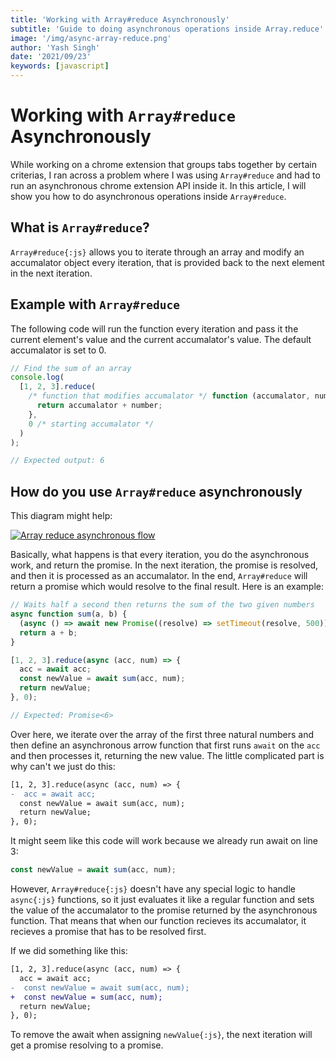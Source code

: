 ```yaml
---
title: 'Working with Array#reduce Asynchronously'
subtitle: 'Guide to doing asynchronous operations inside Array.reduce'
image: '/img/async-array-reduce.png'
author: 'Yash Singh'
date: '2021/09/23'
keywords: [javascript]
---
```


# Working with `Array#reduce` Asynchronously

While working on a chrome extension that groups tabs together by certain
criterias, I ran across a problem where I was using `Array#reduce` and had
to run an asynchronous chrome extension API inside it. In this article, I
will show you how to do asynchronous operations inside `Array#reduce`.

## What is `Array#reduce`?

`Array#reduce{:js}` allows you to iterate through an array and modify an accumalator
object every iteration, that is provided back to the next element in the next
iteration.

## Example with `Array#reduce`

The following code will run the function every iteration and pass it the current
element's value and the current accumalator's value. The default accumalator is
set to 0.

```js
// Find the sum of an array
console.log(
  [1, 2, 3].reduce(
    /* function that modifies accumalator */ function (accumalator, number) {
      return accumalator + number;
    },
    0 /* starting accumalator */
  )
);

// Expected output: 6
```

## How do you use `Array#reduce` asynchronously

This diagram might help:

[![Array reduce asynchronous flow](https://mermaid.ink/img/eyJjb2RlIjoic2VxdWVuY2VEaWFncmFtXG4gICAgcGFydGljaXBhbnQgQSBhcyBGaXJzdCBFbGVtZW50XG4gICAgcGFydGljaXBhbnQgQiBhcyBTZWNvbmQgRWxlbWVudFxuICAgIHBhcnRpY2lwYW50IEMgYXMgVGhpcmQgRWxlbWVudFxuICAgIHBhcnRpY2lwYW50IEQgYXMgRm91cnRoIEVsZW1lbnRcbiAgICBBIC0tPj4gQjogUHJvbWlzZVxuICAgIEIgLS0-PiBBOiBBd2FpdCBQcm9taXNlXG4gICAgQiAtLT4-IEM6IFByb21pc2VcbiAgICBDIC0tPj4gQjogQXdhaXQgUHJvbWlzZVxuICAgIEMgLS0-PiBEOiBQcm9taXNlXG4gICAgRCAtLT4-IEM6IEF3YWl0IFByb21pc2VcbiIsIm1lcm1haWQiOnsidGhlbWUiOiJkZWZhdWx0In0sInVwZGF0ZUVkaXRvciI6dHJ1ZSwiYXV0b1N5bmMiOnRydWUsInVwZGF0ZURpYWdyYW0iOmZhbHNlfQ)](https://mermaid.live/edit/#eyJjb2RlIjoic2VxdWVuY2VEaWFncmFtXG4gICAgcGFydGljaXBhbnQgQSBhcyBGaXJzdCBFbGVtZW50XG4gICAgcGFydGljaXBhbnQgQiBhcyBTZWNvbmQgRWxlbWVudFxuICAgIHBhcnRpY2lwYW50IEMgYXMgVGhpcmQgRWxlbWVudFxuICAgIHBhcnRpY2lwYW50IEQgYXMgRm91cnRoIEVsZW1lbnRcbiAgICBBIC0tPj4gQjogUHJvbWlzZVxuICAgIEIgLS0-PiBBOiBBd2FpdCBQcm9taXNlXG4gICAgQiAtLT4-IEM6IFByb21pc2VcbiAgICBDIC0tPj4gQjogQXdhaXQgUHJvbWlzZVxuICAgIEMgLS0-PiBEOiBQcm9taXNlXG4gICAgRCAtLT4-IEM6IEF3YWl0IFByb21pc2VcbiIsIm1lcm1haWQiOiJ7XG4gIFwidGhlbWVcIjogXCJkYXJrXCJcbn0iLCJ1cGRhdGVFZGl0b3IiOmZhbHNlLCJhdXRvU3luYyI6dHJ1ZSwidXBkYXRlRGlhZ3JhbSI6ZmFsc2V9)

Basically, what happens is that every iteration, you do the asynchronous work,
and return the promise. In the next iteration, the promise is resolved, and then
it is processed as an accumalator. In the end, `Array#reduce` will return a promise
which would resolve to the final result. Here is an example:

```js
// Waits half a second then returns the sum of the two given numbers
async function sum(a, b) {
  (async () => await new Promise((resolve) => setTimeout(resolve, 500)))();
  return a + b;
}

[1, 2, 3].reduce(async (acc, num) => {
  acc = await acc;
  const newValue = await sum(acc, num);
  return newValue;
}, 0);

// Expected: Promise<6>
```

Over here, we iterate over the array of the first three natural numbers and then
define an asynchronous arrow function that first runs `await` on the `acc` and
then processes it, returning the new value. The little complicated part is why
can't we just do this:

```diff
[1, 2, 3].reduce(async (acc, num) => {
-  acc = await acc;
  const newValue = await sum(acc, num);
  return newValue;
}, 0);
```

It might seem like this code will work because we already run await on line 3:

```js
const newValue = await sum(acc, num);
```

However, `Array#reduce{:js}` doesn't have any special logic to handle `async{:js}` functions,
so it just evaluates it like a regular function and sets the value of the accumalator
to the promise returned by the asynchronous function. That means that when our function
recieves its accumalator, it recieves a promise that has to be resolved first.

If we did something like this:

```diff
[1, 2, 3].reduce(async (acc, num) => {
  acc = await acc;
-  const newValue = await sum(acc, num);
+  const newValue = sum(acc, num);
  return newValue;
}, 0);
```

To remove the await when assigning `newValue{:js}`, the next iteration will get a promise
resolving to a promise.
